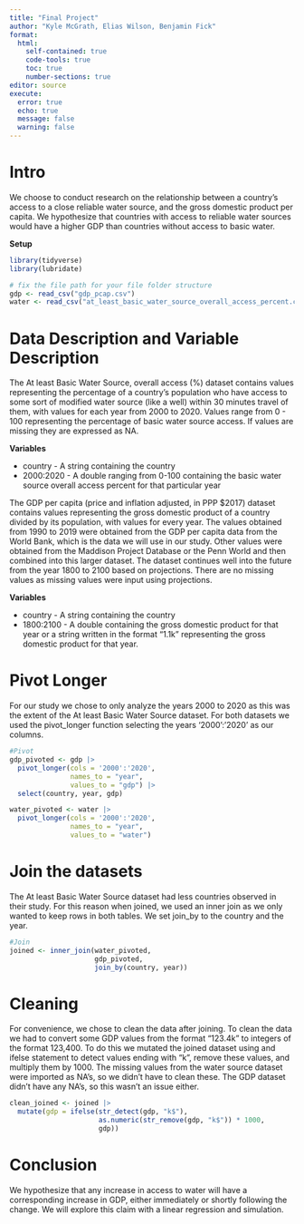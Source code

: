 ```yaml
---
title: "Final Project"
author: "Kyle McGrath, Elias Wilson, Benjamin Fick"
format: 
  html:
    self-contained: true
    code-tools: true
    toc: true
    number-sections: true
editor: source
execute: 
  error: true
  echo: true
  message: false
  warning: false
---
```


# Intro 
We choose to conduct research on the relationship between a country's access to a close reliable water source, and the gross domestic product per capita. We hypothesize that countries with access to reliable water sources would have a higher GDP than countries without access to basic water. 


**Setup**

```r
library(tidyverse)
library(lubridate)

# fix the file path for your file folder structure
gdp <- read_csv("gdp_pcap.csv")
water <- read_csv("at_least_basic_water_source_overall_access_percent.csv")
```

# Data Description and Variable Description

The At least Basic Water Source, overall access (%) dataset contains values representing the percentage of a country's population who have access to some sort of modified water source (like a well) within 30 minutes travel of them, with values for each year from 2000 to 2020. Values range from 0 - 100 representing the percentage of basic water source access. If values are missing they are expressed as NA. 

**Variables**

* country - A string containing the country 
* 2000:2020 - A double ranging from 0-100 containing the basic water source overall access percent for that particular year

The GDP per capita (price and inflation adjusted, in PPP $2017) dataset contains values representing the gross domestic product of a country divided by its population, with values for every year. The values obtained from 1990 to 2019 were obtained from the GDP per capita data from the World Bank, which is the data we will use in our study. Other values were obtained from the Maddison Project Database or the Penn World and then combined into this larger dataset. The dataset continues well into the future from the year 1800 to 2100 based on projections. There are no missing values as missing values were input using projections. 

**Variables**

* country - A string containing the country 
* 1800:2100 - A double containing the gross domestic product for that year or a string written in the format “1.1k” representing the gross domestic product for that year. 


# Pivot Longer

For our study we chose to only analyze the years 2000 to 2020 as this was the extent of the At least Basic Water Source dataset. For both datasets we used the pivot_longer function selecting the years ‘2000’:’2020’ as our columns. 

```r
#Pivot
gdp_pivoted <- gdp |>
  pivot_longer(cols = '2000':'2020', 
               names_to = "year",
               values_to = "gdp") |>
  select(country, year, gdp)

water_pivoted <- water |>
  pivot_longer(cols = '2000':'2020',
               names_to = "year",
               values_to = "water")
```


# Join the datasets

The At least Basic Water Source dataset had less countries observed in their study. For this reason when joined, we used an inner join as we only wanted to keep rows in both tables. We set join_by to the country and the year. 

```r
#Join
joined <- inner_join(water_pivoted, 
                     gdp_pivoted, 
                     join_by(country, year))
```

# Cleaning

For convenience, we chose to clean the data after joining. To clean the data we had to convert some GDP values from the format "123.4k" to integers of the format 123,400. To do this we mutated the joined dataset using and ifelse statement to detect values ending with “k”, remove these values, and multiply them by 1000. The missing values from the water source dataset were imported as NA’s, so we didn’t have to clean these. The GDP dataset didn’t have any NA’s, so this wasn’t an issue either. 

```r
clean_joined <- joined |>
  mutate(gdp = ifelse(str_detect(gdp, "k$"), 
                      as.numeric(str_remove(gdp, "k$")) * 1000,
                      gdp))
```
# Conclusion

We hypothesize that any increase in access to water will have a corresponding increase in GDP, either immediately or shortly following the change. We will explore this claim with a linear regression and simulation. 
